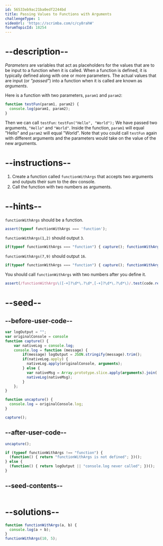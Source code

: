 ```yaml
---
id: 56533eb9ac21ba0edf2244bd
title: Passing Values to Functions with Arguments
challengeType: 1
videoUrl: 'https://scrimba.com/c/cy8rahW'
forumTopicId: 18254
---
```


# --description--

<dfn>Parameters</dfn> are variables that act as placeholders for the values that are to be input to a function when it is called. When a function is defined, it is typically defined along with one or more parameters. The actual values that are input (or <dfn>"passed"</dfn>) into a function when it is called are known as <dfn>arguments</dfn>.

Here is a function with two parameters, `param1` and `param2`:

```js
function testFun(param1, param2) {
  console.log(param1, param2);
}
```

Then we can call `testFun`: `testFun("Hello", "World");` We have passed two arguments, `"Hello"` and `"World"`. Inside the function, `param1` will equal "Hello" and `param2` will equal "World". Note that you could call `testFun` again with different arguments and the parameters would take on the value of the new arguments.

# --instructions--

<ol><li>Create a function called <code>functionWithArgs</code> that accepts two arguments and outputs their sum to the dev console.</li><li>Call the function with two numbers as arguments.</li></ol>

# --hints--

`functionWithArgs` should be a function.

```js
assert(typeof functionWithArgs === 'function');
```

`functionWithArgs(1,2)` should output `3`.

```js
if(typeof functionWithArgs === "function") { capture(); functionWithArgs(1,2); uncapture(); } assert(logOutput == 3);
```

`functionWithArgs(7,9)` should output `16`.

```js
if(typeof functionWithArgs === "function") { capture(); functionWithArgs(7,9); uncapture(); } assert(logOutput == 16);
```

You should call `functionWithArgs` with two numbers after you define it.

```js
assert(/functionWithArgs\([-+]?\d*\.?\d*,[-+]?\d*\.?\d*\)/.test(code.replace(/\s/g, '')));
```

# --seed--

## --before-user-code--

```js
var logOutput = "";
var originalConsole = console
function capture() {
    var nativeLog = console.log;
    console.log = function (message) {
        if(message) logOutput = JSON.stringify(message).trim();
        if(nativeLog.apply) {
          nativeLog.apply(originalConsole, arguments);
        } else {
          var nativeMsg = Array.prototype.slice.apply(arguments).join(' ');
          nativeLog(nativeMsg);
        }
    };
}

function uncapture() {
  console.log = originalConsole.log;
}

capture();
```

## --after-user-code--

```js
uncapture();

if (typeof functionWithArgs !== "function") { 
  (function() { return "functionWithArgs is not defined"; })();
} else {
  (function() { return logOutput || "console.log never called"; })();
}
```

## --seed-contents--

```js
```

# --solutions--

```js
function functionWithArgs(a, b) {
  console.log(a + b);
}
functionWithArgs(10, 5);
```
